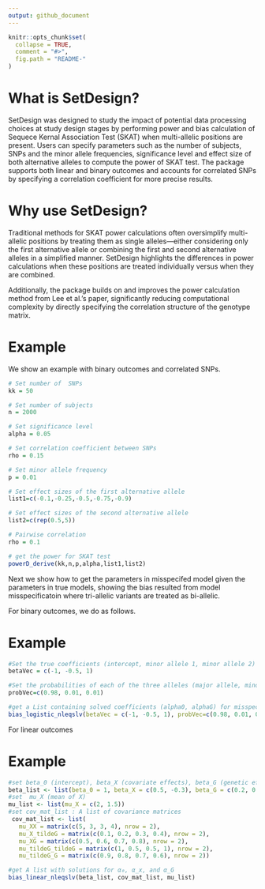 ```yaml
---
output: github_document
---
```



```r
knitr::opts_chunk$set(
  collapse = TRUE,
  comment = "#>",
  fig.path = "README-"
)
```

# What is SetDesign?

SetDesign was designed to study the impact of potential data processing choices at study design stages by performing power and bias calculation of Sequece Kernal Association Test (SKAT)  when multi-allelic positions are present. Users can specify parameters such as the number of subjects, SNPs and the minor allele frequencies, significance level and effect size of both alternative alleles to compute the power of SKAT test. The package supports both linear and binary outcomes and accounts for correlated SNPs by specifying a correlation coefficient for more precise results.


# Why use SetDesign?

Traditional methods for SKAT power calculations often oversimplify multi-allelic positions by treating them as single alleles—either considering only the first alternative allele or combining the first and second alternative alleles in a simplified manner. SetDesign highlights the differences in power calculations when these positions are treated individually versus when they are combined.

Additionally, the package builds on and improves the power calculation method from Lee et al.'s paper, significantly reducing computational complexity by directly specifying the correlation structure of the genotype matrix.

# Example

We show an example with binary outcomes and correlated SNPs.
```r
# Set number of  SNPs
kk = 50

# Set number of subjects
n = 2000

# Set significance level
alpha = 0.05

# Set correlation coefficient between SNPs
rho = 0.15

# Set minor allele frequency
p = 0.01

# Set effect sizes of the first alternative allele
list1=c(-0.1,-0.25,-0.5,-0.75,-0.9)

# Set effect sizes of the second alternative allele
list2=c(rep(0.5,5))

# Pairwise correlation
rho = 0.1

# get the power for SKAT test
powerD_derive(kk,n,p,alpha,list1,list2)
```
Next we show how to get the parameters in misspecifed model  given the parameters in true models, showing the bias resulted from model misspecificatoin where tri-allelic variants are treated as bi-allelic. 

For binary outcomes, we do as follows.

# Example
```r
#Set the true coefficients (intercept, minor allele 1, minor allele 2)
betaVec = c(-1, -0.5, 1)

#Set the probabilities of each of the three alleles (major allele, minor 1, minor 2)
probVec=c(0.98, 0.01, 0.01)

#get a List containing solved coefficients (alpha0, alphaG) for misspecified model
bias_logistic_nleqslv(betaVec = c(-1, -0.5, 1), probVec=c(0.98, 0.01, 0.01))$x
```
For linear outcomes

# Example
```r
#set beta_0 (intercept), beta_X (covariate effects), beta_G (genetic effects)
beta_list <- list(beta_0 = 1, beta_X = c(0.5, -0.3), beta_G = c(0.2, 0.4))
#set  mu_X (mean of X)
mu_list <- list(mu_X = c(2, 1.5))
#set cov_mat_list : A list of covariance matrices
 cov_mat_list <- list(
   mu_XX = matrix(c(5, 3, 3, 4), nrow = 2),
   mu_X_tildeG = matrix(c(0.1, 0.2, 0.3, 0.4), nrow = 2),
   mu_XG = matrix(c(0.5, 0.6, 0.7, 0.8), nrow = 2),
   mu_tildeG_tildeG = matrix(c(1, 0.5, 0.5, 1), nrow = 2),
   mu_tildeG_G = matrix(c(0.9, 0.8, 0.7, 0.6), nrow = 2))

#get A list with solutions for α₀, α_x, and α_G
bias_linear_nleqslv(beta_list, cov_mat_list, mu_list)
```
